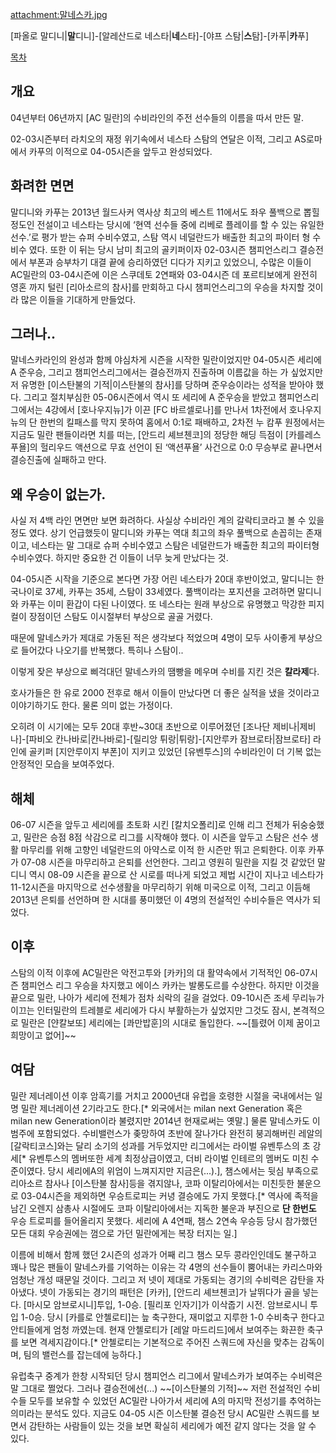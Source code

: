 attachment:말네스카.jpg

[파올로 말디니|'''말'''디니]-[알레산드로 네스타|'''네'''스타]-[야프 스탐|'''스'''탐]-[카푸|'''카'''푸]

[[목차]]

== 개요 ==
04년부터 06년까지 [AC 밀란]의 수비라인의 주전 선수들의 이름을 따서 만든 말.

02-03시즌부터 라치오의 재정 위기속에서 네스타 스탐의 연달은 이적, 그리고 AS로마에서 카푸의 이적으로 04-05시즌을 앞두고 완성되었다.

== 화려한 면면 ==
말디니와 카푸는 2013년 월드사커 역사상 최고의 베스트 11에서도 좌우 풀백으로 뽑힐 정도인 전설이고 네스타는 당시에 ‘현역 선수들 중에 리베로 플레이를 할 수 있는 유일한 선수.’로 평가 받는 슈퍼 수비수였고, 스탐 역시 네덜란드가 배출한 최고의 파이터 형 수비수 였다. 또한 이 뒤는 당시 남미 최고의 골키퍼이자 02-03시즌 챔피언스리그 결승전에서 부폰과 승부차기 대결 끝에 승리하였던 디다가 지키고 있었으니, 수많은 이들이 AC밀란의 03-04시즌에 이은 스쿠데토 2연패와 03-04시즌 데 포르티보에게 완전히 영혼 까지 털린 [리아소르의 참사]를 만회하고 다시 챔피언스리그의 우승을 차지할 것이라 많은 이들을 기대하게 만들었다.

== 그러나.. ==
말네스카라인의 완성과 함께 야심차게 시즌을 시작한 밀란이었지만 04-05시즌 세리에 A 준우승, 그리고 챔피언스리그에서는 결승전까지 진출하며 이름값을 하는 가 싶었지만 저 유명한 [이스탄불의 기적|이스탄불의 참사]를 당하며 준우승이라는 성적을 받아야 했다. 그리고 절치부심한 05-06시즌에서 역시 또 세리에 A 준우승을 받았고 챔피언스리그에서는 4강에서 [호나우지뉴]가 이끈 [FC 바르셀로나]를 만나서 1차전에서 호나우지뉴의 단 한번의 킬패스를 막지 못하여 홈에서 0:1로 패배하고, 2차전 누 캄푸 원정에서는 지금도 밀란 팬들이라면 치를 떠는, [안드리 셰브첸코]의 정당한 해딩 득점이 [카를레스 푸욜]의 헐리우드 액션으로 무효 선언이 된 ‘액션푸욜’ 사건으로 0:0 무승부로 끝나면서 결승진출에 실패하고 만다.

== 왜 우승이 없는가. ==
사실 저 4백 라인 면면만 보면 화려하다. 사실상 수비라인 계의 갈락티코라고 볼 수 있을 정도 였다. 상기 언급했듯이 말디니와 카푸는 역대 최고의 좌우 풀백으로 손꼽히는 존재이고, 네스타는 말 그대로 슈퍼 수비수였고 스탐은 네덜란드가 배출한 최고의 파이터형 수비수였다. 하지만 중요한 건 이들이 너무 늦게 만났다는 것.

04-05시즌 시작을 기준으로 본다면 가장 어린 네스타가 20대 후반이었고, 말디니는 한국나이로 37세, 카푸는 35세, 스탐이 33세였다. 풀백이라는 포지션을 고려하면 말디니와 카푸는 이미 환갑이 다된 나이였다. 또 네스타는 원래 부상으로 유명했고 막강한 피지컬이 장점이던 스탐도 이시절부터 부상으로 골골 거렸다.

때문에 말네스카가 제대로 가동된 적은 생각보다 적었으며 4명이 모두 사이좋게 부상으로 들어갔다 나오기를 반복했다. 특히나 스탐이..

이렇게 잦은 부상으로 삐걱대던 말네스카의 땜빵을 메우며 수비를 지킨 것은 '''칼라제'''다.

호사가들은 한 유로 2000 전후로 해서 이들이 만났다면 더 좋은 실적을 냈을 것이라고 이야기하기도 한다. 물론 의미 없는 가정이다.

오히려 이 시기에는 모두 20대 후반~30대 초반으로 이루어졌던 [조나단 제비나|제비나]-[파비오 칸나바로|칸나바로]-[릴리앙 튀랑|튀랑]-[지안루카 잠브로타|잠브로타] 라인에 골키퍼 [지안루이지 부폰]이 지키고 있었던 [유벤투스]의 수비라인이 더 기복 없는 안정적인 모습을 보여주었다.

== 해체 ==
06-07 시즌을 앞두고 세리에를 초토화 시킨 [칼치오폴리]로 인해 리그 전체가 뒤숭숭했고, 밀란은 승점 8점 삭감으로 리그를 시작해야 했다. 이 시즌을 앞두고 스탐은 선수 생활 마무리를 위해 고향인 네덜란드의 아약스로 이적 한 시즌만 뛰고 은퇴한다. 이후 카푸가 07-08 시즌을 마무리하고 은퇴를 선언한다. 그리고 영원히 밀란을 지킬 것 같았던 말디니 역시 08-09 시즌을 끝으로 산 시로를 떠나게 되었고 제법 시간이 지나고 네스타가 11-12시즌을 마지막으로 선수생활을 마무리하기 위해 미국으로 이적, 그리고 이듬해 2013년 은퇴를 선언하며 한 시대를 풍미했던 이 4명의 전설적인 수비수들은 역사가 되었다.

== 이후 ==
스탐의 이적 이후에 AC밀란은 악전고투와 [카카]의 대 활약속에서 기적적인 06-07시즌 챔피언스 리그 우승을 차지했고 에이스 카카는 발롱도르를 수상한다. 하지만 이것을 끝으로 밀란, 나아가 세리에 전체가 점차 쇠락의 길을 걸었다. 09-10시즌 조세 무리뉴가 이끄는 인터밀란의 트레블로 세리에가 다시 부활하는가 싶었지만 그것도 잠시, 본격적으로 밀란은 [얀칼보또] 세리에는 [콰만밥훈]의 시대로 돌입한다. ~~[틀렸어 이제 꿈이고 희망이고 없어]~~

== 여담 ==
밀란 제너레이션 이후 암흑기를 거치고 2000년대 유럽을 호령한 시절을 국내에서는 일명 밀란 제너레이션 2기라고도 한다.[* 외국에서는 milan next Generation 혹은 milan new Generation이라 불렸지만 2014년 현재로써는 옛말.] 물론 말네스카도 이 범주에 포함되었다. 수비밸런스가 좆망하여 초반에 잘나가다 완전히 붕괴해버린 레알의 [갈락티코스]와는 달리 소기의 성과를 거두었지만 리그에서는 라이벌 유벤투스의 초 강세[* 유벤투스의 멤버또한 세계 최정상급이였고, 더비 라이벌 인테르의 멤버도 미친 수준이였다. 당시 세리에A의 위엄이 느껴지지만 지금은(...).], 챔스에서는 뒷심 부족으로 리아소르 참사나 [이스탄불 참사]등을 겪지않나, 코파 이탈리아에서는 미친듯한 불운으로 03-04시즌을 제외하면 우승트로피는 커녕 결승에도 가지 못했다.[* 역사에 족적을 남긴 오렌지 삼총사 시절에도 코파 이탈리아에서는 지독한 불운과 부진으로 '''단 한번도''' 우승 트로피를 들어올리지 못했다. 세리에 A 4연패, 챔스 2연속 우승등 당시 참가했던 모든 대회 우승권에는 껌으로 가던 밀란에게는 복장 터지는 일.]

이름에 비해서 함께 했던 2시즌의 성과가 어째 리그 챔스 모두 콩라인인데도 불구하고 꽤나 많은 팬들이 말네스카를 기억하는 이유는 각 4명의 선수들이 뿜어내는 카리스마와 엄청난 개성 때문일 것이다. 그리고 저 넷이 제대로 가동되는 경기의 수비력은 감탄을 자아냈다. 넷이 가동되는 경기의 패턴은 [카카], [안드리 셰브첸코]가 날뛰다가 골을 넣는다. [마시모 암브로시니]투입, 1-0승. [필리포 인자기]가 이삭줍기 시전. 암브로시니 투입 1-0승. 당시 [카를로 안첼로티]는 늪 축구한다, 재미없고 지루한 1-0 수비축구 한다고 안티들에게 엄청 까였는데. 현재 안첼로티가 [레알 마드리드]에서 보여주는 화끈한 축구를 보면 격세지감이다.[* 안첼로티는 기본적으로 주어진 스쿼드에 자신을 맞추는 감독이며, 팀의 밸런스를 잡는데에 능하다.]

유럽축구 중계가 한창 시작되던 당시 챔피언스 리그에서 말네스카가 보여주는 수비력은 말 그대로 쩔었다. 그러나 결승전에선(...) ~~[이스탄불의 기적]~~ 저런 전설적인 수비수들 모두를 보유할 수 있었던 AC밀란 나아가서 세리에 A의 마지막 전성기를 추억하는 의미라는 분석도 있다. 지금도 04-05 시즌 이스탄불 결승전 당시 AC밀란 스쿼드를 보면서 감탄하는 사람들이 있는 것을 보면 확실히 세리에가 예전 같지 않다는 것을 알 수 있다.
